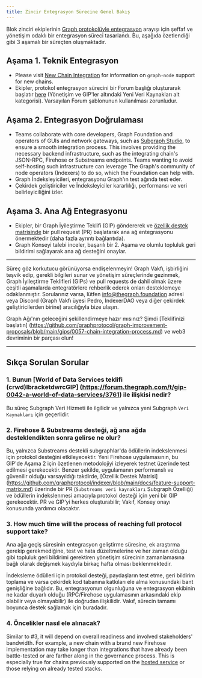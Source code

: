 ```yaml
---
title: Zincir Entegrasyon Sürecine Genel Bakış
---
```


Blok zinciri ekiplerinin [Graph protokolüyle entegrasyon](https://forum.thegraph.com/t/gip-0057-chain-integration-process/4468) arayışı için şeffaf ve yönetişim odaklı bir entegrasyon süreci tasarlandı. Bu, aşağıda özetlendiği gibi 3 aşamalı bir süreçten oluşmaktadır.

## Aşama 1. Teknik Entegrasyon

- Please visit [New Chain Integration](/new-chain-integration) for information on `graph-node` support for new chains.
- Ekipler, protokol entegrasyon sürecini bir Forum başlığı oluşturarak başlatır [here](https://forum.thegraph.com/c/governance-gips/new-chain-support/71) (Yönetişim ve GIP'ler altındaki Yeni Veri Kaynakları alt kategorisi). Varsayılan Forum şablonunun kullanılması zorunludur.

## Aşama 2. Entegrasyon Doğrulaması

- Teams collaborate with core developers, Graph Foundation and operators of GUIs and network gateways, such as [Subgraph Studio](https://thegraph.com/studio/), to ensure a smooth integration process. This involves providing the necessary backend infrastructure, such as the integrating chain's JSON-RPC, Firehose or Substreams endpoints. Teams wanting to avoid self-hosting such infrastructure can leverage The Graph's community of node operators (Indexers) to do so, which the Foundation can help with.
- Graph İndeksleyicileri, entegrasyonu Graph'ın test ağında test eder.
- Çekirdek geliştiriciler ve İndeksleyiciler kararlılığı, performansı ve veri belirleyiciliğini izler.

## Aşama 3. Ana Ağ Entegrasyonu

- Ekipler, bir Graph İyileştirme Teklifi (GIP) göndererek ve [özellik destek matrisinde](https://github.com/graphprotocol/indexer/blob/main/docs/feature-support-matrix.md) bir pull request (PR) başlatarak ana ağ entegrasyonu önermektedir (daha fazla ayrıntı bağlantıda).
- Graph Konseyi talebi inceler, başarılı bir 2. Aşama ve olumlu topluluk geri bildirimi sağlayarak ana ağ desteğini onaylar.

---

Süreç göz korkutucu görünüyorsa endişelenmeyin! Graph Vakfı, işbirliğini teşvik edip, gerekli bilgileri sunar ve yönetişim süreçlerinde gezinmek, Graph İyileştirme Teklifleri (GIPs) ve pull requests de dahil olmak üzere çeşitli aşamalarda entegratörlere rehberlik ederek onları desteklemeye odaklanmıştır. Sorularınız varsa, lütfen [info@thegraph.foundation](mailto:info@thegraph.foundation) adresi veya Discord (Graph Vakfı üyesi Pedro, IndexerDAO veya diğer çekirdek geliştiricilerden birine) aracılığıyla bize ulaşın.

Graph Ağı'nın geleceğini şekillendirmeye hazır mısınız? Şimdi [Teklifinizi başlatın] (https://github.com/graphprotocol/graph-improvement-proposals/blob/main/gips/0057-chain-integration-process.md) ve web3 devriminin bir parçası olun!

---

## Sıkça Sorulan Sorular

### 1. Bunun [World of Data Services teklifi (crwd)lbracketdwrcGIP] (https://forum.thegraph.com/t/gip-0042-a-world-of-data-services/3761) ile ilişkisi nedir?

Bu süreç Subgraph Veri Hizmeti ile ilgilidir ve yalnızca yeni Subgraph `Veri Kaynakları` için geçerlidir.

### 2. Firehose & Substreams desteği, ağ ana ağda desteklendikten sonra gelirse ne olur?

Bu, yalnızca Substreams destekli subgraphlar'da ödüllerin indekslenmesi için protokol desteğini etkileyecektir. Yeni Firehose uygulamasının, bu GIP'de Aşama 2 için özetlenen metodolojiyi izleyerek testnet üzerinde test edilmesi gerekecektir. Benzer şekilde, uygulamanın performanslı ve güvenilir olduğu varsayıldığı takdirde, [Özellik Destek Matrisi] (https://github.com/graphprotocol/indexer/blob/main/docs/feature-support-matrix.md) üzerinde bir PR (`Substreams veri kaynakları` Subgraph Özelliği) ve ödüllerin indekslenmesi amacıyla protokol desteği için yeni bir GIP gerekecektir. PR ve GIP'yi herkes oluşturabilir; Vakıf, Konsey onayı konusunda yardımcı olacaktır.

### 3. How much time will the process of reaching full protocol support take?

Ana ağa geçiş süresinin entegrasyon geliştirme süresine, ek araştırma gerekip gerekmediğine, test ve hata düzeltmelerine ve her zaman olduğu gibi topluluk geri bildirimi gerektiren yönetişim sürecinin zamanlamasına bağlı olarak değişmek kaydıyla birkaç hafta olması beklenmektedir.

İndeksleme ödülleri için protokol desteği, paydaşların test etme, geri bildirim toplama ve varsa çekirdek kod tabanına katkıları ele alma konusundaki bant genişliğine bağlıdır. Bu, entegrasyonun olgunluğuna ve entegrasyon ekibinin ne kadar duyarlı olduğu (RPC/Firehose uygulamasının arkasındaki ekip olabilir veya olmayabilir) ile doğrudan ilişkilidir. Vakıf, sürecin tamamı boyunca destek sağlamak için buradadır.

### 4. Öncelikler nasıl ele alınacak?

Similar to #3, it will depend on overall readiness and involved stakeholders' bandwidth. For example, a new chain with a brand new Firehose implementation may take longer than integrations that have already been battle-tested or are farther along in the governance process. This is especially true for chains previously supported on the [hosted service](https://thegraph.com/hosted-service) or those relying on already tested stacks.
